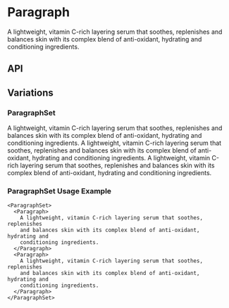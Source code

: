 
<Meta
  title="Components/Paragraph"
  component={Paragraph}
  decorators={[withKnobs]}
/>

# Paragraph

<Preview>
  <Story name="Base component">
    <Paragraph
      theme={select('theme', ['dark', 'light'], 'dark')}
    >
      A lightweight, vitamin C-rich layering serum that soothes, replenishes and
      balances skin with its complex blend of anti-oxidant, hydrating and
      conditioning ingredients.
    </Paragraph>
  </Story>
</Preview>

## API

<Props of={Paragraph} />

## Variations

### ParagraphSet

<Preview>
  <Story name="ParagraphSet component">
    <ParagraphSet
      theme={select('theme', ['dark', 'light'], 'dark')}
    >
      <Paragraph>
        A lightweight, vitamin C-rich layering serum that soothes, replenishes
        and balances skin with its complex blend of anti-oxidant, hydrating and
        conditioning ingredients. A lightweight, vitamin C-rich layering serum
        that soothes, replenishes and balances skin with its complex blend of
        anti-oxidant, hydrating and conditioning ingredients.
      </Paragraph>
      <Paragraph>
        A lightweight, vitamin C-rich layering serum that soothes, replenishes
        and balances skin with its complex blend of anti-oxidant, hydrating and
        conditioning ingredients.
      </Paragraph>
    </ParagraphSet>
  </Story>
</Preview>

### ParagraphSet Usage Example

```
<ParagraphSet>
  <Paragraph>
    A lightweight, vitamin C-rich layering serum that soothes, replenishes
    and balances skin with its complex blend of anti-oxidant, hydrating and
    conditioning ingredients.
  </Paragraph>
  <Paragraph>
    A lightweight, vitamin C-rich layering serum that soothes, replenishes
    and balances skin with its complex blend of anti-oxidant, hydrating and
    conditioning ingredients.
  </Paragraph>
</ParagraphSet>
```
